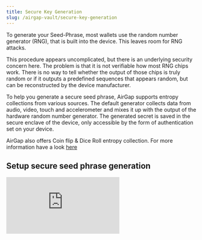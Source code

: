 ```yaml
---
title: Secure Key Generation
slug: /airgap-vault/secure-key-generation
---
```


To generate your Seed-Phrase, most wallets use the random number generator (RNG), that is built into the device. This leaves room for RNG attacks.

This procedure appears uncomplicated, but there is an underlying security concern here. The problem is that it is not verifiable how most RNG chips work. There is no way to tell whether the output of those chips is truly random or if it outputs a predefined sequences that appears random, but can be reconstructed by the device manufacturer.

To help you generate a secure seed phrase, AirGap supports entropy collections from various sources. The default generator collects data from audio, video, touch and accelerometer and mixes it up with the output of the hardware random number generator.
The generated secret is saved in the secure enclave of the device, only accessible by the form of authentication set on your device.

AirGap also offers Coin flip & Dice Roll entropy collection. For more information have a look [here](/airgap-vault/coin-flip-dice-roll-entropy-collection)

## Setup secure seed phrase generation

<div class="yt-container">
  <iframe
    class="yt-video"
    src="https://www.youtube.com/embed/MIGSf8Lisc4"
    frameborder="0"
    allowfullscreen></iframe>
</div>
